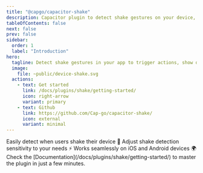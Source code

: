 ```yaml
---
title: "@capgo/capacitor-shake"
description: Capacitor plugin to detect shake gestures on your device, enabling interactive shake-based features in your app.
tableOfContents: false
next: false
prev: false
sidebar:
  order: 1
  label: "Introduction"
hero:
  tagline: Detect shake gestures in your app to trigger actions, show debug menus, or create interactive experiences.
  image:
    file: ~public/device-shake.svg
  actions:
    - text: Get started
      link: /docs/plugins/shake/getting-started/
      icon: right-arrow
      variant: primary
    - text: Github
      link: https://github.com/Cap-go/capacitor-shake/
      icon: external
      variant: minimal
---
```



<CardGrid stagger>
  <Card title="Simple gesture detection" icon="rocket">
    Easily detect when users shake their device 📱
  </Card>
  <Card title="Customizable sensitivity" icon="setting">
    Adjust shake detection sensitivity to your needs ⚡
  </Card>
  <Card title="Cross-platform" icon="mobile">
    Works seamlessly on iOS and Android devices 🌍
  </Card>
  <Card title="Comprehensive Documentation" icon="open-book">
    Check the [Documentation](/docs/plugins/shake/getting-started/) to master the plugin in just a few minutes.
  </Card>
</CardGrid>
